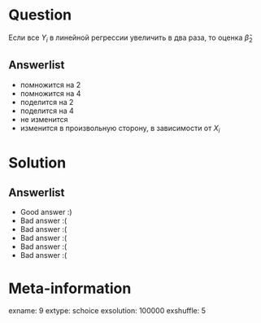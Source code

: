 Question
========
Если все $Y_i$ в линейной регрессии увеличить в два раза, то оценка $\hat\beta_2$


Answerlist
----------
*  помножится на $2$
*  помножится на $4$
*  поделится на $2$
*  поделится на $4$
*  не изменится
*  изменится в произвольную сторону, в зависимости от $X_i$

Solution
========

Answerlist
----------
*  Good answer :)
*  Bad answer :(
*  Bad answer :(
*  Bad answer :(
*  Bad answer :(
*  Bad answer :(

Meta-information
================
exname: 9
extype: schoice
exsolution: 100000
exshuffle: 5
